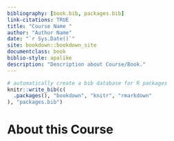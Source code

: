 ```yaml
---
bibliography: [book.bib, packages.bib]
link-citations: TRUE
title: "Course Name "
author: "Author Name"
date: "`r Sys.Date()`"
site: bookdown::bookdown_site
documentclass: book
biblio-style: apalike
description: "Description about Course/Book."
---
```



```r
# automatically create a bib database for R packages
knitr::write_bib(c(
  .packages(), "bookdown", "knitr", "rmarkdown"
), "packages.bib")
```

# About this Course {-}
